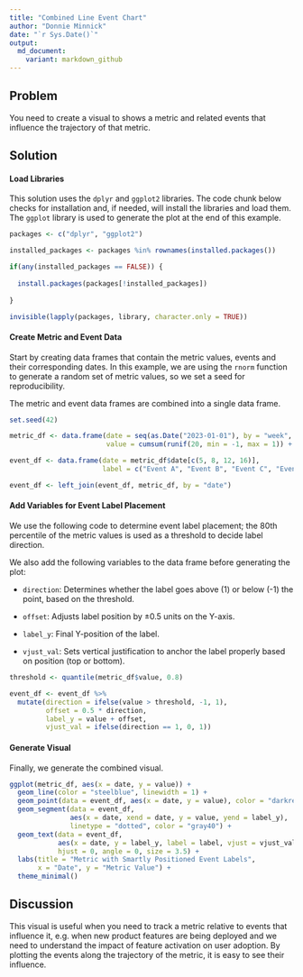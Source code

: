 ```yaml
---
title: "Combined Line Event Chart"
author: "Donnie Minnick"
date: "`r Sys.Date()`"
output:
  md_document:
    variant: markdown_github
---
```


## Problem

You need to create a visual to shows a metric and related events that influence the trajectory of that metric.

## Solution

#### Load Libraries

This solution uses the `dplyr` and `ggplot2` libraries.  The code chunk below checks for installation and, if needed, will install the libraries and load them.  The `ggplot` library is used to generate the plot at the end of this example.

```r
packages <- c("dplyr", "ggplot2")

installed_packages <- packages %in% rownames(installed.packages())

if(any(installed_packages == FALSE)) {
  
  install.packages(packages[!installed_packages])
  
}

invisible(lapply(packages, library, character.only = TRUE))
```

#### Create Metric and Event Data

Start by creating data frames that contain the metric values, events and their corresponding dates.  In this example, we are using the `rnorm` function to generate a random set of metric values, so we set a seed for reproducibility.  

The metric and event data frames are combined into a single data frame.

```r
set.seed(42)

metric_df <- data.frame(date = seq(as.Date("2023-01-01"), by = "week", length.out = 20),
                        value = cumsum(runif(20, min = -1, max = 1)) + 10)

event_df <- data.frame(date = metric_df$date[c(5, 8, 12, 16)],
                       label = c("Event A", "Event B", "Event C", "Event D"))

event_df <- left_join(event_df, metric_df, by = "date")
```

#### Add Variables for Event Label Placement

We use the following code to determine event label placement; the 80th percentile of the metric values is used as a threshold to decide label direction.

We also add the following variables to the data frame before generating the plot:

* `direction`: Determines whether the label goes above (1) or below (-1) the point, based on the threshold.

* `offset`: Adjusts label position by ±0.5 units on the Y-axis.

* `label_y`: Final Y-position of the label.

* `vjust_val`: Sets vertical justification to anchor the label properly based on position (top or bottom).

```r
threshold <- quantile(metric_df$value, 0.8)

event_df <- event_df %>%
  mutate(direction = ifelse(value > threshold, -1, 1),
         offset = 0.5 * direction,
         label_y = value + offset,
         vjust_val = ifelse(direction == 1, 0, 1))
```

#### Generate Visual

Finally, we generate the combined visual.

```r
ggplot(metric_df, aes(x = date, y = value)) +
  geom_line(color = "steelblue", linewidth = 1) +
  geom_point(data = event_df, aes(x = date, y = value), color = "darkred", size = 3) +
  geom_segment(data = event_df,
               aes(x = date, xend = date, y = value, yend = label_y),
               linetype = "dotted", color = "gray40") +
  geom_text(data = event_df,
            aes(x = date, y = label_y, label = label, vjust = vjust_val),
            hjust = 0, angle = 0, size = 3.5) +
  labs(title = "Metric with Smartly Positioned Event Labels",
       x = "Date", y = "Metric Value") +
  theme_minimal()
```

## Discussion

This visual is useful when you need to track a metric relative to events that influence it, e.g. when new product features are being deployed and we need to understand the impact of feature activation on user adoption.  By plotting the events along the trajectory of the metric, it is easy to see their influence.
